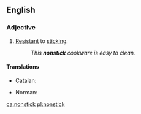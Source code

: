 {{also|non-stick}}
==English==

===Adjective===
{{en-adj|-}}

# [[resistant|Resistant]] to [[stick]]ing.
#: ''This '''nonstick''' cookware is easy to clean.''

====Translations====
{{trans-top|resistant to sticking}}
* Catalan: {{t|ca|antiadherent|m|f}}
{{trans-mid}}
* Norman: {{t|nrf|non-cliuteux}}
{{trans-bottom}}

[[ca:nonstick]]
[[pl:nonstick]]
